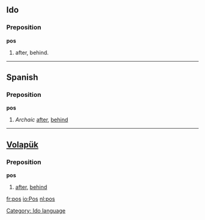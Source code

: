 ==Ido==
===Preposition===
'''pos'''
# after, behind.
[[Category: Ido language]]

----

==Spanish==
===Preposition===
'''pos'''
# ''Archaic'' [[after]], [[behind]]

----

== [[Volapük]] == 
===Preposition===
'''pos'''
# [[after]], [[behind]]

[[fr:pos]]
[[io:Pos]]
[[nl:pos]]